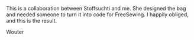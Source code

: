 This is a collaboration between Stoffsuchti and me. She designed the bag and
needed someone to turn it into code for FreeSewing. I happily obliged, and this
is the result.

Wouter
